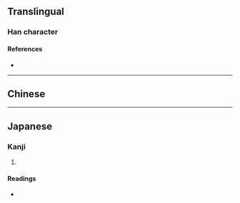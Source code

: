 {{also|剗}}
{{character info/new}}
==Translingual==

===Han character===
{{Han char|rn=18|rad=刀|as=05|sn=7|four=|canj=IJLN|ids=⿰戋刂}}

====References====
* {{Han ref|kx=0138.281|hdz=10328.020|uh=522C|ud=21036}}

----

==Chinese==
{{zh-see|剗}}

----

==Japanese==

===Kanji===
{{ja-kanji|grade=|rs=刀05}}

# {{defn|lang=ja|sort=刀05}}

====Readings====
* {{ja-readings|on=[[さん]] (san), [[せん]] (sen)|kun=[[けずる]] (kezuru), [[たいらにする]] (tairanisuru)}}